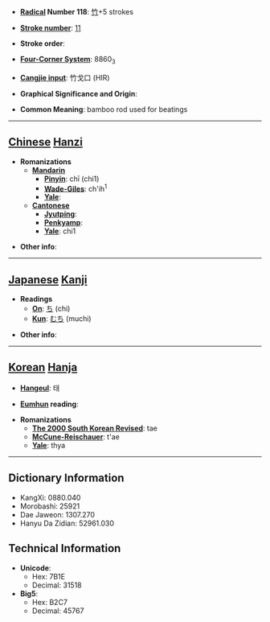 * '''[[Wiktionary:Chinese radical index| Radical]] Number 118''': [[Wiktionary:Chinese radical index 竹|竹]]+5 strokes

* '''[[Wiktionary:Chinese total strokes index|Stroke number]]''': [[Wiktionary:Chinese total strokes index 11|11]]

* '''Stroke order''': 

* '''[[Wiktionary:Chinese four corner index|Four-Corner System]]''': 8860<sub>3</sub>

* '''[[Wiktionary:Chinese Cangjie index|Cangjie input]]''': 竹戈口 (HIR)

* '''Graphical Significance and Origin''': 

* '''Common Meaning''': bamboo rod used for beatings

----

== [[Chinese]] [[Hanzi]] ==

* '''Romanizations'''
** '''[[Mandarin]]'''
*** '''[[Pinyin]]''': chī (chi1)
*** '''[[Wade-Giles]]''': ch'ih<sup>1</sup>
*** '''[[Yale]]''': 
** '''[[Cantonese]]'''
*** '''[[Jyutping]]''':
*** '''[[Penkyamp]]''': 
*** '''[[Yale]]''': chi1

* '''Other info''': 

----

== [[Japanese]] [[Kanji]] ==

* '''Readings'''
** '''[[On]]''': [[ち]] (chi)
** '''[[Kun]]''': [[むち]] (muchi)

* '''Other info''':  

----

== [[Korean]] [[Hanja]] ==

* '''[[Hangeul]]''': 태

* '''[[Eumhun]] reading''': 

* '''Romanizations'''
** '''[[The 2000 South Korean Revised Romanization|The 2000 South Korean Revised]]''': tae
** '''[[McCune-Reischauer]]''': t'ae
** '''[[Yale]]''': thya

----

== Dictionary Information ==

* KangXi: 0880.040
* Morobashi: 25921
* Dae Jaweon: 1307.270
* Hanyu Da Zidian: 52961.030

== Technical Information ==

* '''Unicode''':
** Hex: 7B1E
** Decimal: 31518
* '''Big5''':
** Hex: B2C7
** Decimal: 45767